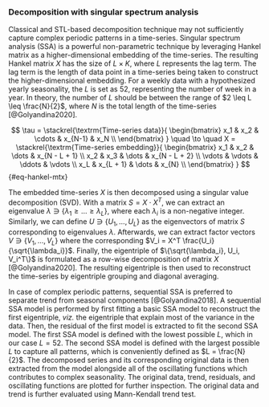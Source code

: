 ::: {.content-visible unless-meta="in.article"}
### Decomposition with singular spectrum analysis
:::

Classical and STL-based decomposition technique may not sufficiently capture complex periodic patterns in a time-series. Singular spectrum analysis (SSA) is a powerful non-parametric technique by leveraging Hankel matrix as a higher-dimensional embedding of the time-series. The resulting Hankel matrix $X$ has the size of $L \times K$, where $L$ represents the lag term. The lag term is the length of data point in a time-series being taken to construct the higher-dimensional embedding. For a weekly data with a hypothesized yearly seasonality, the $L$ is set as 52, representing the number of week in a year. In theory, the number of $L$ should be between the range of $2 \leq L \leq \frac{N}{2}$, where $N$ is the total length of the time-series [@Golyandina2020].

$$
\tau =
\stackrel{\textrm{Time-series data}}{
  \begin{bmatrix}
  x_1 & x_2 & \cdots & x_{N-1} & x_N \\
  \end{bmatrix}
}
\quad \to \quad
X =
\stackrel{\textrm{Time-series embedding}}{
  \begin{bmatrix}
  x_1 & x_2 & \dots & x_{N - L + 1} \\
  x_2 & x_3 & \dots & x_{N - L + 2} \\
  \vdots & \vdots & \ddots & \vdots \\
  x_L & x_{L + 1} & \dots & x_{N} \\
  \end{bmatrix}
}
$$ {#eq-hankel-mtx}

The embedded time-series $X$ is then decomposed using a singular value decomposition (SVD). With a matrix $S = X \cdot X^T$, we can extract an eigenvalue $\lambda \ni \{\lambda_1 \geq \dots \geq \lambda_L\}$, where each $\lambda_i$ is a non-negative integer. Similarly, we can define $U \ni \{U_1, \dots, U_L\}$ as the eigenvectors of matrix $S$ corresponding to eigenvalues $\lambda$. Afterwards, we can extract factor vectors $V \ni \{V_1, \dots, V_L\}$ where the corresponding $V_i = X^T \frac{U_i}{\sqrt{\lambda_i}}$. Finally, the eigentriple of $\{\sqrt{\lambda_i}, U_i, V_i^T\}$ is formulated as a row-wise decomposition of matrix $X$ [@Golyandina2020]. The resulting eigentriple is then used to reconstruct the time-series by eigentriple grouping and diagonal averaging.

In case of complex periodic patterns, sequential SSA is preferred to separate trend from seasonal components [@Golyandina2018]. A sequential SSA model is performed by first fitting a basic SSA model to reconstruct the first eigentriple, *viz.* the eigentriple that explain most of the variance in the data. Then, the residual of the first model is extracted to fit the second SSA model. The first SSA model is defined with the lowest possible $L$, which in our case $L = 52$. The second SSA model is defined with the largest possible $L$ to capture all patterns, which is conveniently defined as $L = \frac{N}{2}$. The decomposed series and its corresponding original data is then extracted from the model alongside all of the oscillating functions which contributes to complex seasonality. The original data, trend, residuals, and oscillating functions are plotted for further inspection. The original data and trend is further evaluated using Mann-Kendall trend test.
